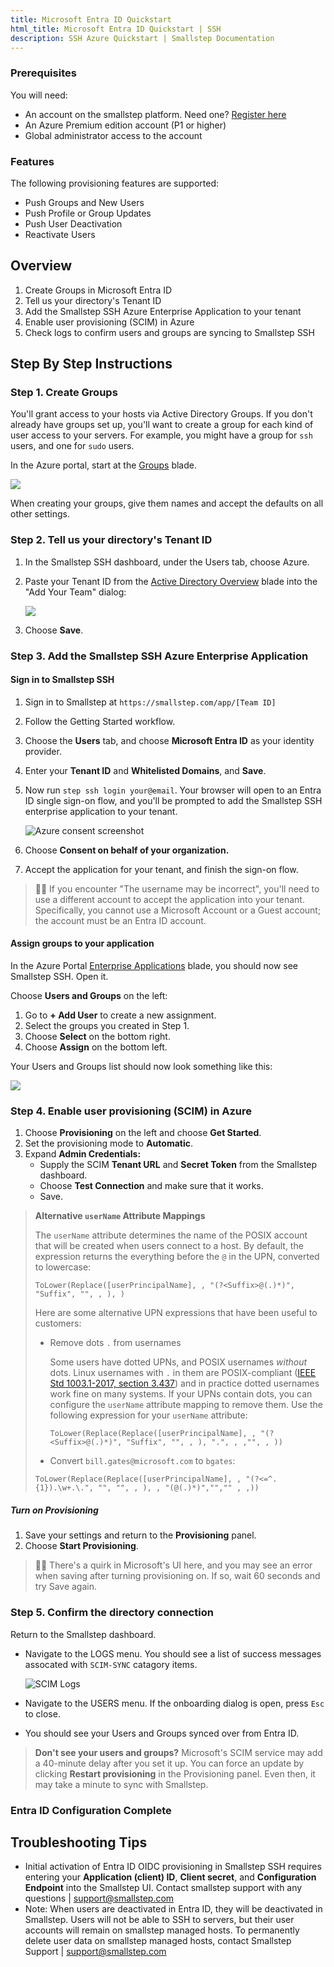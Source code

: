 ```yaml
---
title: Microsoft Entra ID Quickstart
html_title: Microsoft Entra ID Quickstart | SSH
description: SSH Azure Quickstart | Smallstep Documentation
---
```


### Prerequisites

You will need:

* An account on the smallstep platform. Need one? [Register here](https://smallstep.com/signup?product=ssh)
* An Azure Premium edition account (P1 or higher)
* Global administrator access to the account

### Features

The following provisioning features are supported:

* Push Groups and New Users
* Push Profile or Group Updates
* Push User Deactivation
* Reactivate Users

## Overview
1. Create Groups in Microsoft Entra ID
2. Tell us your directory's Tenant ID
3. Add the Smallstep SSH Azure Enterprise Application to your tenant
4. Enable user provisioning (SCIM) in Azure
5. Check logs to confirm users and groups are syncing to Smallstep SSH

## Step By Step Instructions

### Step 1. Create Groups

You'll grant access to your hosts via Active Directory Groups. If you don't already have groups set up, you'll want to create a group for each kind of user access to your servers. For example, you might have a group for `ssh` users, and one for `sudo` users.

In the Azure portal, start at the [Groups](https://portal.azure.com/#blade/Microsoft_AAD_IAM/GroupsManagementMenuBlade/AllGroups) blade.

![](/graphics/quickstart/aad-create-user-group.png)

When creating your groups, give them names and accept the defaults on all other settings.

### Step 2. Tell us your directory's Tenant ID

1. In the Smallstep SSH dashboard, under the Users tab, choose Azure.
2. Paste your Tenant ID from the [Active Directory Overview](https://portal.azure.com/#blade/Microsoft_AAD_IAM/ActiveDirectoryMenuBlade/Overview) blade into the "Add Your Team" dialog:

   ![](/graphics/quickstart/azure-onboarding.png)

3. Choose **Save**.

### Step 3. Add the Smallstep SSH Azure Enterprise Application

#### Sign in to Smallstep SSH

1.  Sign in to Smallstep at `https://smallstep.com/app/[Team ID]`
2.  Follow the Getting Started workflow.
3.  Choose the **Users** tab, and choose **Microsoft Entra ID** as your identity provider.
4.  Enter your **Tenant ID** and **Whitelisted Domains**, and **Save**.
5.  Now run `step ssh login your@email`.
    Your browser will open to an Entra ID single sign-on flow,
    and you'll be prompted to add the Smallstep SSH enterprise application to your tenant.

    ![Azure consent screenshot](/graphics/quickstart/azure-consent.png)
6.  Choose **Consent on behalf of your organization.**
7.  Accept the application for your tenant, and finish the sign-on flow.

> 🤦‍♂️ If you encounter "The username may be incorrect", you'll need to use a different account to accept the application into your tenant.
> Specifically, you cannot use a Microsoft Account or a Guest account; the account must be an Entra ID account.

#### Assign groups to your application

In the Azure Portal [Enterprise Applications](https://portal.azure.com/#blade/Microsoft_AAD_IAM/StartboardApplicationsMenuBlade/AllApps/menuId/) blade, you should now see Smallstep SSH. Open it.

Choose **Users and Groups** on the left:

1.  Go to **+ Add User** to create a new assignment.
2.  Select the groups you created in Step 1.
3.  Choose **Select** on the bottom right.
4.  Choose **Assign** on the bottom left.

Your Users and Groups list should now look something like this:

![](/graphics/quickstart/aad-group-example.png)

### Step 4. Enable user provisioning (SCIM) in Azure

1.  Choose **Provisioning** on the left and choose **Get Started**.
2.  Set the provisioning mode to **Automatic**.
4.  Expand **Admin Credentials:**
    * Supply the SCIM **Tenant URL** and **Secret Token** from the Smallstep dashboard.
    * Choose **Test Connection** and make sure that it works.
	* Save.

> **Alternative `userName` Attribute Mappings**
>
> The `userName` attribute determines the name of the POSIX account that will be created when users connect to a host.
> By default, the expression returns the everything before the `@` in the UPN, converted to lowercase:
>
> ```
> ToLower(Replace([userPrincipalName], , "(?<Suffix>@(.)*)", "Suffix", "", , ), )
> ```
> Here are some alternative UPN expressions that have been useful to customers:
>
> - Remove dots `.` from usernames
>
>   Some users have dotted UPNs, and POSIX usernames _without_ dots.
>   Linux usernames with `.` in them are POSIX-compliant ([IEEE Std 1003.1-2017, section 3.437](https://pubs.opengroup.org/onlinepubs/9699919799/basedefs/V1_chap03.html#tag_03_437))
>   and in practice dotted usernames work fine on many systems.
>   If your UPNs contain dots,
>   you can configure the `userName` attribute mapping to remove them.
>   Use the following expression for your `userName` attribute:
> 
>   ``` 
>   ToLower(Replace(Replace([userPrincipalName], , "(?<Suffix>@(.)*)", "Suffix", "", , ), ".", , ,"", , ))
>   ```
>
> - Convert `bill.gates@microsoft.com` to `bgates`: 
>
>  ```
>  ToLower(Replace(Replace([userPrincipalName], , "(?<=^.{1}).\w+.\.", "", "", , ), , "(@(.)*)","","" , ,))
>  ```

##### Turn on Provisioning

1.  Save your settings and return to the **Provisioning** panel.
2.  Choose **Start Provisioning**.

> 🤦‍♂️ There's a quirk in Microsoft's UI here, and you may see an error when saving after turning provisioning on. If so, wait 60 seconds and try Save again.

### Step 5. Confirm the directory connection

Return to the Smallstep dashboard.

* Navigate to the LOGS menu. You should see a list of success messages assocated with `SCIM-SYNC` catagory items.

   ![](/graphics/quickstart/scim-logs.png "SCIM Logs")

* Navigate to the USERS menu. If the onboarding dialog is open, press `Esc` to close.
* You should see your Users and Groups synced over from Entra ID.

> **Don't see your users and groups?** Microsoft's SCIM service may add a 40-minute delay after you set it up. You can force an update by clicking **Restart provisioning** in the Provisioning panel. Even then, it may take a minute to sync with Smallstep.

### Entra ID Configuration Complete

## Troubleshooting Tips

* Initial activation of Entra ID OIDC provisioning in Smallstep SSH requires entering your **Application (client) ID**, **Client secret**, and **Configuration Endpoint** into the Smallstep UI. Contact smallstep support with any questions | [support@smallstep.com](mailto:support@smallstep.com)
* Note: When users are deactivated in Entra ID, they will be deactivated in Smallstep. Users will not be able to SSH to servers, but their user accounts will remain on smallstep managed hosts. To permanently delete user data on smallstep managed hosts, contact Smallstep Support | [support@smallstep.com](mailto:support@smallstep.com)
